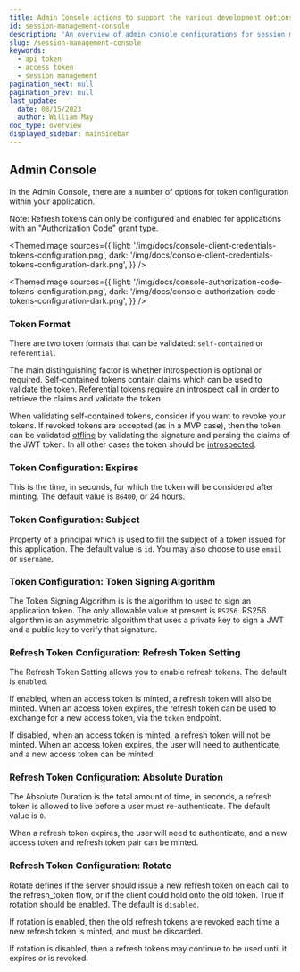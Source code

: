 ```yaml
---
title: Admin Console actions to support the various development options
id: session-management-console
description: 'An overview of admin console configurations for session management within your application'
slug: /session-management-console
keywords:
  - api token
  - access token
  - session management
pagination_next: null
pagination_prev: null
last_update:
  date: 08/15/2023
  author: William May
doc_type: overview
displayed_sidebar: mainSidebar
---
```



## Admin Console

In the Admin Console, there are a number of options for token configuration within your application.

Note: Refresh tokens can only be configured and enabled for applications with an "Authorization Code" grant type.

<Tabs>
<TabItem value="client-credentials" label="Client Credentials">

<ThemedImage
  sources={{
    light: '/img/docs/console-client-credentials-tokens-configuration.png',
    dark: '/img/docs/console-client-credentials-tokens-configuration-dark.png',
  }}
/>

</TabItem>
<TabItem value="authorization-code" label="Authorization Code">

<ThemedImage
  sources={{
    light: '/img/docs/console-authorization-code-tokens-configuration.png',
    dark: '/img/docs/console-authorization-code-tokens-configuration-dark.png',
  }}
/>

</TabItem>
</Tabs>

### Token Format

There are two token formats that can be validated: `self-contained` or `referential`.

The main distinguishing factor is whether introspection is optional or required. Self-contained tokens contain claims which can be used to validate the token. Referential tokens require an introspect call in order to retrieve the claims and validate the token.

When validating self-contained tokens, consider if you want to revoke your tokens. If revoked tokens are accepted (as in a MVP case), then the token can be validated [offline](/docs/next/validate-access-tokens#offline-validation) by validating the signature and parsing the claims of the JWT token. In all other cases the token should be [introspected](https://developer.beyondidentity.com/docs/v1/workflows/api-token#introspection-online-validation).

### Token Configuration: Expires

This is the time, in seconds, for which the token will be considered after minting. The default value is `86400`, or 24 hours.

### Token Configuration: Subject

Property of a principal which is used to fill the subject of a token issued for this application. The default value is `id`. You may also choose to use `email` or `username`.

### Token Configuration: Token Signing Algorithm

The Token Signing Algorithm is is the algorithm to used to sign an application token. The only allowable value at present is `RS256`. RS256 algorithm is an asymmetric algorithm that uses a private key to sign a JWT and a public key to verify that signature.

### Refresh Token Configuration: Refresh Token Setting

The Refresh Token Setting allows you to enable refresh tokens. The default is `enabled`.

If enabled, when an access token is minted, a refresh token will also be minted. When an access token expires, the refresh token can be used to exchange for a new access token, via the `token` endpoint.

If disabled, when an access token is minted, a refresh token will not be minted. When an access token expires, the user will need to authenticate, and a new access token can be minted.

### Refresh Token Configuration: Absolute Duration

The Absolute Duration is the total amount of time, in seconds, a refresh token is allowed to live before a user must re-authenticate. The default value is `0`.

When a refresh token expires, the user will need to authenticate, and a new access token and refresh token pair can be minted.

### Refresh Token Configuration: Rotate

Rotate defines if the server should issue a new refresh token on each call to the refresh_token flow, or if the client could hold onto the old token. True if rotation should be enabled. The default is `disabled`.

If rotation is enabled, then the old refresh tokens are revoked each time a new refresh token is minted, and must be discarded.

If rotation is disabled, then a refresh tokens may continue to be used until it expires or is revoked.
